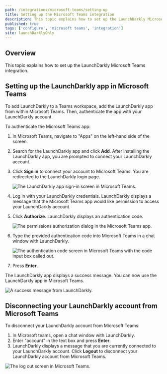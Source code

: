 ```yaml
---
path: /integrations/microsoft-teams/setting-up
title: Setting up the Microsoft Teams integration
description: This topic explains how to set up the LaunchDarkly Microsoft Teams integration.
published: true
tags: ['configure', 'microsoft teams', 'integration']
site: launchDarklyOnly
---
```


## Overview

This topic explains how to set up the LaunchDarkly Microsoft Teams integration.

## Setting up the LaunchDarkly app in Microsoft Teams

To add LaunchDarkly to a Teams workspace, add the LaunchDarkly app from within Microsoft Teams. Then, authenticate the app with your LaunchDarkly account.

To authenticate the Microsoft Teams app:

1. In Microsoft Teams, navigate to "Apps" on the left-hand side of the screen.
2. Search for the LaunchDarkly app and click **Add**. After installing the LaunchDarkly app, you are prompted to connect your LaunchDarkly account. 
3. Click **Sign in** to connect your account to Microsoft Teams. You are redirected to the LaunchDarkly login page. 

   ![The LaunchDarkly app sign-in screen in Microsoft Teams.](teams-ld-app-signin.png)

4. Log in with your LaunchDarkly credentials. LaunchDarkly displays a message that the Microsoft Teams app would like permission to access your LaunchDarkly account. 
5. Click **Authorize**. LaunchDarkly displays an authentication code.

   ![The permissions authorization dialog in the Microsoft Teams app.](teams-ld-authorize.png)

6. Type the provided authentication code into Microsoft Teams in a chat window with LaunchDarkly.

   ![The authentication code screen in Microsoft Teams with the code input box called out.](teams-ld-enter-auth-code.png)
   
7. Press **Enter**.

The LaunchDarkly app displays a success message. You can now use the LaunchDarkly app in Microsoft Teams.

   ![A success message from LaunchDarkly.](teams-ld-success.png)

## Disconnecting your LaunchDarkly account from Microsoft Teams

To disconnect your LaunchDarkly account from Microsoft Teams:

1. In Microsoft teams, open a chat window with LaunchDarkly.
2. Enter "account" in the text box and press **Enter**.
3. LaunchDarkly displays a message that you are currently connected to your LaunchDarkly account. Click **Logout** to disconnect your LaunchDarkly account from Microsoft Teams.

![The log out screen in Microsoft Teams.](teams-ld-logout-message.png)
